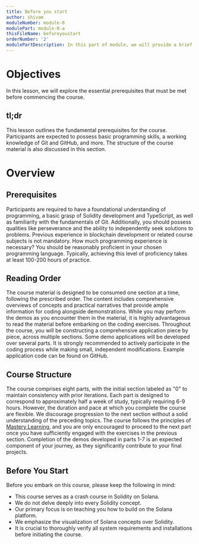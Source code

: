```yaml
---
title: Before you start
author: shivam
moduleNumber: module-0
modulePart: module-0-a
thisFileName: beforeyoustart
orderNumber: '2'
modulePartDescription: In this part of module, we will provide a brief introduction to the course. Here, you will learn about the course's structure, contents, and prerequisites before enrolling in the course.
---
```


# **Objectives**

In this lesson, we will explore the essential prerequisites that must be met before commencing the course.

## **tl;dr**

This lesson outlines the fundamental prerequisites for the course. Participants are expected to possess basic programming skills, a working knowledge of Git and GitHub, and more. The structure of the course material is also discussed in this section.

# **Overview**

## **Prerequisites**

Participants are required to have a foundational understanding of programming, a basic grasp of Solidity development and TypeScript, as well as familiarity with the fundamentals of Git. Additionally, you should possess qualities like perseverance and the ability to independently seek solutions to problems.
Previous experience in blockchain development or related course subjects is not mandatory.
How much programming experience is necessary? You should be reasonably proficient in your chosen programming language. Typically, achieving this level of proficiency takes at least 100-200 hours of practice.

## **Reading Order**

The course material is designed to be consumed one section at a time, following the prescribed order. The content includes comprehensive overviews of concepts and practical narratives that provide ample information for coding alongside demonstrations. While you may perform the demos as you encounter them in the material, it is highly advantageous to read the material before embarking on the coding exercises.
Throughout the course, you will be constructing a comprehensive application piece by piece, across multiple sections. Some demo applications will be developed over several parts. It is strongly recommended to actively participate in the coding process while making small, independent modifications. Example application code can be found on GitHub.

## **Course Structure**

The course comprises eight parts, with the initial section labeled as "0" to maintain consistency with prior iterations. Each part is designed to correspond to approximately half a week of study, typically requiring 6-9 hours. However, the duration and pace at which you complete the course are flexible.
We discourage progression to the next section without a solid understanding of the preceding topics. The course follows the principles of [Mastery Learning](https://en.wikipedia.org/wiki/Mastery_learning), and you are only encouraged to proceed to the next part once you have sufficiently engaged with the exercises in the previous section.
Completion of the demos developed in parts 1-7 is an expected component of your journey, as they significantly contribute to your final projects.

## **Before You Start**

Before you embark on this course, please keep the following in mind:

- This course serves as a crash course in Solidity on Solana.
- We do not delve deeply into every Solidity concept.
- Our primary focus is on teaching you how to build on the Solana platform.
- We emphasize the visualization of Solana concepts over Solidity.
- It is crucial to thoroughly verify all system requirements and installations before initiating the course.




